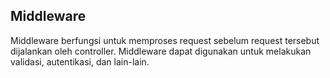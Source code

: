 ## Middleware

Middleware berfungsi untuk memproses request sebelum request tersebut dijalankan oleh controller. Middleware dapat digunakan untuk melakukan validasi, autentikasi, dan lain-lain.
